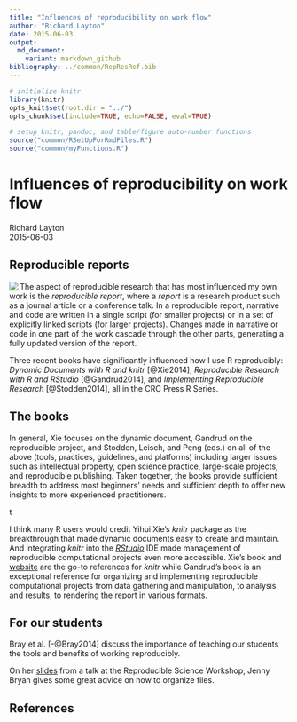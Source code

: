 ```yaml
---
title: "Influences of reproducibility on work flow"
author: "Richard Layton"
date: 2015-06-03
output:
  md_document:
    variant: markdown_github
bibliography: ../common/RepResRef.bib
---
```

    
    
```r
# initialize knitr
library(knitr) 
opts_knit$set(root.dir = "../")
opts_chunk$set(include=TRUE, echo=FALSE, eval=TRUE)
```

```r
# setup knitr, pandoc, and table/figure auto-number functions
source("common/RSetUpForRmdFiles.R")
source("common/myFunctions.R")
```



# Influences of reproducibility on work flow

Richard Layton   
2015-06-03   


## Reproducible reports

<img src="https://dl.dropboxusercontent.com/u/36189294/wp/three_books_on_RR.png"  align=left>

The aspect of reproducible research that has most influenced my own work is the  _reproducible report_, where a _report_ is a research product such as a journal article or a conference talk.  In a reproducible report, narrative and code are written in a single script (for smaller projects) or in a set of explicitly linked scripts (for larger projects). Changes made in narrative or code in one part of the work cascade through the other parts, generating a fully updated version of the report.   
 
Three recent books have significantly influenced how I use R reproducibly: *Dynamic Documents with R and knitr* [@Xie2014], *Reproducible Research with R and RStudio* [@Gandrud2014], and *Implementing Reproducible Research* [@Stodden2014], all in the CRC Press R Series.

## The books

In general, Xie focuses on the dynamic document, Gandrud on the reproducible project, and Stodden, Leisch, and Peng (eds.) on all of the above (tools, practices, guidelines, and platforms) including larger issues such as intellectual property, open science practice, large-scale projects, and reproducible publishing. Taken together, the books provide sufficient breadth to address most beginners' needs and sufficient depth to offer new insights to more experienced practitioners. 

t




 
I think many R users would credit Yihui Xie's *knitr* package as the breakthrough that made dynamic documents easy to create and maintain.  And integrating *knitr* into the [*RStudio*](http://www.rstudio.com/) IDE made management of reproducible computational projects even more accessible. Xie's book and [website](http://yihui.name/knitr/) are the go-to  references for *knitr* while Gandrud's book is an exceptional reference for organizing and implementing reproducible computational projects from data gathering and manipulation, to analysis and results, to rendering the report in various formats. 








## For our students

Bray et al. [-@Bray2014] discuss the importance of teaching our students the tools and benefits of working reproducibly. 


On her [slides](https://github.com/jennybc/rr-organization1/tree/master/slides/organization-slides) from a talk at the Reproducible Science Workshop, Jenny Bryan gives some great advice on how to organize files.







<!-- comment out
### Credibility in computational science

Scientific credibility, especially in computation, turns largely on the success or failure of attempts to reproduce findings. And because nearly every discipline "X" has a complementary discipline "computational X", computational reproducibility becomes an issue for all disciplines. 

A number of recent cases illustrate how attempts to reproduce computational research can lead to findings being supported or refuted. 

First, in economics, attempts to reproduce the findings of Kenneth Rogoff and Carmen Reinhart led to the discovery of coding errors, selective exclusion of available data, and unconventional weighting of summary statistics [@Herdon2013]. When the data and code were corrected, all support for their basic hypothesis vanished. Though Rogoff and Reinhart's findings did not cause the austerity policies promoted in Western democracies since 2008, the false findings were used to rationalize those policies [@Krugman2013].

![](https://dl.dropboxusercontent.com/u/36189294/wp/reinhartandrogoff.png)<figcaption>*Kenneth Reinhart and Carmen Rogoff.*</figcaption><br>  

Second, in cancer therapy developed at Duke University, attempts to reproduce the findings of Anil Potti led to the discovery that he had used unstable code and selectively excluded data. Third-year medical student Bradford Perez courageously alerted the university to his concerns about Potti's misconduct in 2008 but was rebuffed. Eventually, Potti left Duke, at least 12 journal articles have been retracted, the clinical trials based on that modeling were terminated, and patients in those trials have sued Duke University [@deBruyn2015].

![](https://dl.dropboxusercontent.com/u/36189294/wp/anilpotti.png)<figcaption>*Anil Potti, formerly of Duke University.*</figcaption><br>  

Lastly, in climate science, for years the University of East Anglia's Climatic Research Unit (CRU) resisted sharing the code and data underlying Penn State professor of meteorology Michael Mann's famous "hockey stick" graph showing 1000 years of global temperature variation. The CRU's reluctance to share the data and the code, says Victoria Stodden of the University of Illinois Champagne-Urbana, had undermined public confidence in scientific credibility even though subsequent comparative studies support the essential hockey stick finding [@Pearce2010].  Stodden continues,

> My sense is that had this climate modeling community made its code and data readily available in a way that facilitated reproducibility of results, not only would they have avoided this embarrassment [of the leaked emails and the subsequent controversy] but the discourse would have been about scientific methods and results rather than potential evasions of FOIA [Freedom of Information Act] requests, whether or not data were fudged, or scientists acted improperly in squelching dissent or manipulating journal editorial boards [@Stodden2009]. 

![](https://dl.dropboxusercontent.com/u/36189294/wp/hockeystick.png)<figcaption>*1000 years of temperature variation: the hockey stick graph by Michael Mann.*</figcaption><br>   

Stodden, in *Implementing Reproducible Research* [@Stodden2014, Ch. 12], concludes that computational science today "faces a crisis of credibility. Without access to the code and data that underlie scientific discoveries, published findings are all but impossible to verify. Yet current intellectual property law stands directly and unavoidably in the way of open science." Stodden's essay on intellectual property in this book is a great introduction to the IP dilemma. 

I cannot resolve the IP conflict here, nor does Stodden. What I can do however, is discuss how the ideas of reproducible research can have a powerful effect on your own research productivity, even if you never plan to share your data and code with anyone else. As Paul Wilson, of the University of Wisconsin Madison, puts it "Your closest collaborator is you six months ago, but you don't reply to emails." Everyone writing on this subject agrees, the first beneficiary of making your work reproducible is your future self. 
-->

<!-- comment out
### What reproducible research can do for you

The workflow that so many of us are familiar with starts like this: acquire some data and use a favorite analysis software, e.g. MATLAB, R, or Excel, to iteratively explore the data until we have a graph we think tells an important story. We save these preliminary findings as graphic files or data tables. We begin writing up the findings in our favorite reporting software, e.g., MSWord or LaTeX, manually  importing the graphs and tables. We find we have to revise some data, so we remake the graphs, manually import them to the report, and revise the report narrative. After several iterations, the report is ready for submission to a conference or journal or to our collaborators for review and comment.

<figcaption>*A familiar workflow.*</figcaption>  
<img src="https://dl.dropboxusercontent.com/u/36189294/wp/commonworkflow.png" width="500">

Time passes. 

We obtain comments from the reviewers leading to yet more revisions, editing, and manually embedding new figures and tables in the report. Eventually the report is submitted in final form.   

More time passes. 

Preparing for a conference at which we present these findings, we begin to prepare presentation slides using yet another software package. We remake the figures and tables for easy viewing and again manually embed them in the presentation file. After several iterations that include feedback and revisions from our collaborators, if any, and the presentation is final and presented. 

More time passes.  

Someone wants to reproduce some segment of the original work, a graduate student perhaps, a colleague, or even yourself. We look through the our poorly organized directories trying to use the date stamp to determine which set of data files, analysis files, and presentation were used to create a particular figure in the original paper or presentation. Even if successful, it usually takes more time that we can afford because we didn't plan or execute the work with reproducibility in mind from the start. 

Important obstacles to efficiently reproducing one's own work are the pulldown menus and mouse clicks of GUI interfaces. First, as Karl Broman, UW-Madison, says, "If you do anything 'by hand' once, you'll do it 100 times." Second, manual operations leave no record. You can spend as much or even more time trying to reconstruct your work as you spent doing it in the first place. 

The tools and practices of reproducible research can address this problem, improving your personal research productivity, even if you never intend to share your data and code with others. For taking your first steps in learning reproducible research, I  suggest two basic principles:

1. Explicitly link computing, results, and narrative.  

2. Organize for reproducibility from the beginning of a project. 
-->

<!-- comment out
### Explicitly link computing, results, and narrative 

The idea of blending narrative and computing in the same script originated with GNU make files and Donald Knuth's "literate programming" concept and was advanced by Jon Claerbot at Stanford. Brief histories of the reproducible research literature are given in [@Gandrud2014;  @Stodden2014; and @Xie2014]. 

 I think many R users would credit Yihui Xie's *knitr* package as the breakthrough that made dynamic documents easy to create and maintain.  And integrating *knitr* into the [*RStudio*](http://www.rstudio.com/) IDE made management of reproducible computational projects even more accessible. Xie's book and [website](http://yihui.name/knitr/) are the go-to  references for *knitr* while Gandrud's book is an exceptional reference for organizing and implementing reproducible computational projects from data gathering and manipulation, to analysis and results, to rendering the report in various formats [@Gandrud2014].  

The basic principle of the dynamic document is to link computing, results, and narrative in the same script or set of scripts. For example, you can open a script, write some narrative describing some data, in the same script write some R code that will create a graph when the script is rendered, and add some additional narrative to discuss the graph. 

The script is rendered to create an output file in the format specified, e.g., PDF or HTML, the R code is executed, and the graph is embedded in the document with the accompanying narrative formatted per instructions in the script. Any changes to the data, graph, analysis, or narrative are  updated when the report is re-rendered. 

![](https://dl.dropboxusercontent.com/u/36189294/wp/RR-overview.png)<br>  

One of the great advantages of using RStudio for implementing reproducible research is the ease of rendering LaTeX markup (.Rnw files) to .tex and PDF format or RMarkdown markup (.Rmd files) to HTML or MSWord format. Rendering to MSWord is especially useful when your collaborators require files to be shared in .docx format. 
-->

<!-- comment out
### Organize for reproducibility from the beginning of a project 

Christopher Gandrud makes a very good case for organizing one's work for reproducibility from the beginning of a project and gives practical advice on how to implement a reproducible project [@Gandrud2014]. In this approach: 

1. Every file is a script

2. Every script is connected explicitly

3. File management is planned

*Project directory.* &ensp; Each project is given its own directory. For much of my work, a "project" is all work that produces a specific journal article, conference paper, or workshop. I use RStudios's *Project* feature for every project directory, thus the project-level directory is the working directory for that project. Gandrud suggests a Project directory with three main sub-directories: Data, Analysis, and Presentation. In my data visualization work, I have found it more convenient to have 6 main sub-directories: Common, Data, Design, Reports, Visuals, and WordPPT. 

*Common directory.* &ensp; For document elements re-used from project to project, e.g., business logo, LaTeX preambles, bibliography files,  templates for rendering RMarkdown to MSWord, etc. 

*Data directory.* &ensp; Excel data spreadsheets received from collaborators; R scripts that gather and manipulate data and write the  structured data frames to file in CSV format. The R scripts document the file names used and the data manipulation explicitly, enabling me or someone else to reproduce or verify the work.  I usually make these R scripts self-contained  so that I can run them independently of any other work in the project. 

![](https://dl.dropboxusercontent.com/u/36189294/wp/data_directory.png)<br>  

*Design directory.* &ensp; R scripts that read the prepared CSV data files, create graphs and tables, and write them to the *Visuals* directory in desired graphic formats. These R scripts are also self-contained so I can execute them independently while I'm designing and revising a graph. I prefer to call this directory "Design" because my primary work is in creating graphs; others may prefer "Analysis". "

![](https://dl.dropboxusercontent.com/u/36189294/wp/design_directory.PNG)<br>  

*Reports directory.* &ensp; Scripts in .Rnw or .Rmd markup to produce the final report document. If I'm the sole author for a project, I use .Rnw markup because LaTeX supports advanced design of documents. I use .Rmd markup when I have collaborators who use MSWord exclusively. In either case, the report script executes each independent data script and design script by name and includes the resulting tables and graphs in the report with accompanying narratives. This is the master script that invokes all the other scripts required to render a particular report in the desired format, e.g., PDF, HTML, or MSWord. 

![](https://dl.dropboxusercontent.com/u/36189294/wp/report_directory.PNG)<br>  

Placing my main script for the report in a *Reports* directory is contrary to Yihui Xie's advice in [@Xie2014]; he prefers the main report script to be in the working directory. I prefer the arrangement shown here. However, I agree with Xie's advice to use relative directory paths to support portability and reproducibility. 

*WordPPT directory.* &ensp; I regularly work with colleagues do not work reproducibly---who regularly do analysis in Excel, reporting in Word, and presenting in PowerPoint.  Materials they send me are saved in this directory. If any of their work affects my reproducible work, I make the necessary updates and revisions to my scripts, re-run the main report, and send it to my collaborators. 

![](https://dl.dropboxusercontent.com/u/36189294/wp/group_interaction.png)<br>  

If I am in charge of the final report, it will be fully reproducible. If another member of the team is in charge of the final report and they are not using reproducible practices, they will copy and paste elements from my work to import it to the final report. Thus some non-reproducible steps are introduced into the work flow. 

Hoefling and Rossinni, in [@Stodden2014, Ch. 8], have some perceptive insights into the problems of collaborating on large-scale reproducible projects. Some of the future improvements they wanted have been addressed since the book was published, e.g., if one uses RMarkdown to render a report to MSWord, we now have support for tables and MSWord style assignments for headers, footers, section headings, etc. Tables are now supported using the *kable()* function in *knitr* or using RMarkdown to MSWord.  
-->

<!-- comment out
### Next steps

I've covered what I consider the first steps in making one's research reproducible. However, full reproducibility entails much more than dynamic documents and well-designed directories. 

Each of the three books that have been my primary references to date go into more detail. In general, Xie focuses on the dynamic document, Gandrud on the reproducible project, and Stodden, Leisch, and Peng on all of the above (tools, practices, guidelines, and platforms) including  larger issues such as intellectual property, the practice of open science, large-scale projects, and reproducible publishing.

Numerous resources on reproducible research are available online. For example, [@Sandve2013] describes  "10 simple rules" for reproducibility covering issues I've omitted here. The  [R-bloggers](http://www.r-bloggers.com/) site is a searchable compendium of R news and tutorials; the [slideshare](http://www.slideshare.net/?ss) site yields numerous hits on reproducible research presentations. 
-->

<!-- comment out
### Summary

Applying two basic principles for reproducible research---explicitly linking computing, results, and narrative, and organizing for reproducibility from the beginning of a project---has improved the  productivity of my computational work and my contributions to collaborative research. 

In retrospect, it seems astonishing that work flows like I've described here have been not taught to students of science, engineering, and mathematics until only just recently. As Millman and Perez put it, 

> Yet, for all its importance, computing receives perfunctory attention in the training of new scientists and in the conduct of everyday research. It is treated as an inconsequential task that students and researchers learn "on the go" with little consideration for ensuring computational results are trustworthy, comprehensible, and ultimately a secure foundation for reproducible outcomes. Software and data are stored with poor organization, little documentation, and few tests. A haphazard patchwork of software tools is used with limited attention paid to capturing the complex workflows that emerge. The evolution of code is not tracked over time, making it difficult to understand what iteration of the code was used to obtain any specific result. Finally, many of the software packages used by scientists in research are proprietary and closed source, preventing complete understanding and control of the final scientific result [@Stodden2014, Ch. 6]. 

Anyone working to make their research reproducible will find abundant  advice, practical suggestions, how-to examples, and ideas and issues to ponder in all of the three main references [@Gandrud2014;  @Stodden2014; and @Xie2014]. I have read and re-read them a number of times and I look forward to the Gandrud's [second edition](https://www.crcpress.com/product/isbn/9781498715379) scheduled for release later this year. 





<!-- figures -->


<!-- comment out
### Image credits

<font style="font-size:14px; line-height:16px;"> 

Image of Reinhart and Rogoff, courtesy of The Commentator, reprinted under Creative Commons license.  http://www.thecommentator.com/privacy_policy. 

Image of Anil Potti, from WPDE.com. (c) 2015 Sinclair Communications, LLC. http://www.carolinalive.com/ 

"Hockey stick" graph from Mann, Bradley, & Hughes, Nature, 1998. Reprinted from The Guardian, (c) 2015 Guardian News and Media Limited.  http://www.theguardian.com/environment/2010/feb/02/hockey-stick-graph-climatechange.

Bing logo images for MATLAB, Microsoft Word, Excel, & PowerPoint, and for Adobe PDF are reprinted under Creative Commons license.

Other clip art courtesy of https://openclipart.org/, used with permission.

</font>
-->


## References



<!-- comment out
```r
# # cleanup directories, selected files are unlinked
# source("Common/CleanupDirectories.R")
# # cat("RSession information")
# # devtools::session_info()
```
-->


<!--last line-->
